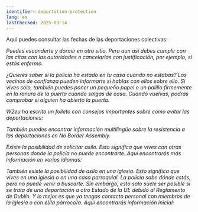 ```yaml
---
identifier: deportation-protection
lang: es
lastChecked: 2025-03-14
---
```


Aquí puedes consultar las fechas de las deportaciones colectivas:

<Address identifier="deportationalarm" />

Puedes esconderte y dormir en otro sitio. Pero aun así debes cumplir con las citas con las autoridades o cancelarlas con justificación, por ejemplo, si estás enfermo.

¿Quieres saber si la policía ha estado en tu casa cuando no estabas? Los vecinos de confianza pueden informarte si hablas con ellos sobre ello. Si vives solo, también puedes poner un pequeño papel o un palillo firmemente en la ranura de la puerta cuando salgas de casa. Cuando vuelvas, podrás comprobar si alguien ha abierto la puerta.

W2eu ha escrito un folleto con consejos importantes sobre cómo evitar las deportaciones:

<ExternalShortLink identifier="w2eu-deportation" />

También puedes encontrar información multilingüe sobre la resistencia a las deportaciones en No Border Assembly.

<ExternalShortLink identifier="noboarderassembly_resistance" />

Existe la posibilidad de solicitar asilo. Esto significa que vives con otras personas donde la policía no puede encontrarte. Aquí encontrarás más información en varios idiomas:

<ExternalShortLink identifier="citizenasylum" />

También existe la posibilidad de asilo en una iglesia. Esto significa que vives en una iglesia o en una casa parroquial. La policía sabe dónde estás, pero no puede venir a buscarte. Sin embargo, esto solo suele ser posible si se trata de una deportación a otro Estado de la UE debido al Reglamento de Dublín. Y lo mejor es que ya tengas contacto personal con miembros de la iglesia o con el/la párroco/a. Aquí encontrarás información inicial:

<ExternalShortLink identifier="kirchenasyl" />
